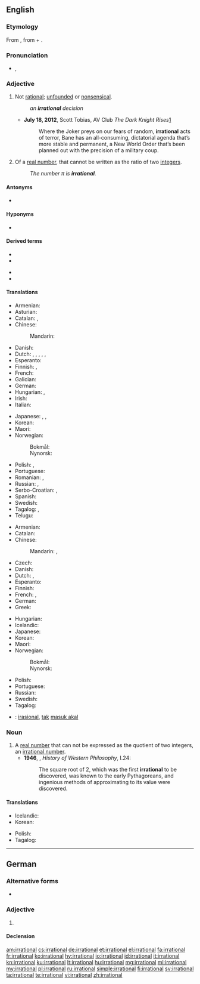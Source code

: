 ==English==

===Etymology===
From {{etyl|la|en}} {{m|la|irratiōnālis}}, from {{m|la|ir-}} + {{m|la|rationalis|ratiōnālis}}.

===Pronunciation===
* {{enPR|ĭră'sh(ə)nəl}}, {{IPA|/ɪˈræʃ.(ə.)nəl/|lang=en}}

===Adjective===
{{en-adj}}

# Not [[rational]]; [[unfounded]] or [[nonsensical]].
#: ''an '''irrational''' decision''
#* '''July 18, 2012''', Scott Tobias, AV Club ''The Dark Knight Rises''[http://www.avclub.com/articles/the-dark-knight-rises-review-batman,82624/]
#*: Where the Joker preys on our fears of random, '''irrational''' acts of terror, Bane has an all-consuming, dictatorial agenda that’s more stable and permanent, a New World Order that’s been planned out with the precision of a military coup.
# {{lb|en|mathematics|arithmetic|number theory|not comparable}} Of a [[real number]], that cannot be written as the ratio of two [[integer]]s.
#: ''The number &pi; is '''irrational'''.''

====Antonyms====
* {{sense|mathematics}} {{l|en|rational}}

====Hyponyms====
* {{sense|mathematics}} {{l|en|transcendental}}

====Derived terms====
{{der-top}}
* {{l|en|irrationality}}
* {{l|en|irrationalization}}
{{der-mid}}
* {{l|en|irrationalize}}
* {{l|en|irrational number}}
{{der-bottom}}

====Translations====
{{trans-top|unfounded or nonsensical}}
* Armenian: {{t+|hy|իռացիոնալ}}
* Asturian: {{t|ast|irracional}}
* Catalan: {{t+|ca|bèstia}}, {{t+|ca|irracional}}
* Chinese:
*: Mandarin: {{t+|cmn|不合理|tr=bùhélǐ|sc=Hani}}
* Danish: {{t|da|irrationel}}
* Dutch: {{t|nl|irrationeel}}, {{t|nl|irrationele}}, {{t+|nl|onzinnig}}, {{t+|nl|onzinnige}}, {{t+|nl|onredelijk}}, {{t+|nl|onredelijke}}
* Esperanto: {{t|eo|malracia}}
* Finnish: {{t+|fi|epälooginen}}, {{t|fi|irrationaalinen}}
* French: {{t+|fr|irrationnel}}
* Galician: {{t|gl|irracional}}
* German: {{t+|de|irrational}}
* Hungarian: {{t|hu|észszerűtlen}}, {{t+|hu|irracionális}}
* Irish: {{t|ga|aingiallta}}
* Italian: {{t+|it|irrazionale}}
{{trans-mid}}
* Japanese: {{t|ja|不合理|alt=不合理な|tr=fugōri na}}, {{t+|ja|無理|alt=無理な|tr=muri na}}, {{t|ja|筋違い|alt=筋違いな|tr=sujichigai na}}
* Korean: {{t|ko|불합리한|sc=Hang}}
* Maori: {{t|mi|heahea }}
* Norwegian: 
*: Bokmål: {{t|nb|irrasjonell}}
*: Nynorsk: {{t|nn|irrasjonell}}
* Polish: {{t|pl|nieracjonalny}}, {{t+|pl|irracjonalny}}
* Portuguese: {{t+|pt|irracional}}
* Romanian: {{t+|ro|irațional|m|n}}, {{t+|ro|nerațional|m|n}}
* Russian: {{t+|ru|нерациона́льный}}, {{t+|ru|иррациона́льный}}
* Serbo-Croatian: {{t+|sh|iracionalan|m}}, {{t+|sh|nerazuman|m}}
* Spanish: {{t+|es|irracional}}
* Swedish: {{t+|sv|irrationell}}
* Tagalog: {{t|tl|atbang}}, {{t|tl|maatbang}}
* Telugu: {{t+|te|అసంబద్ధము}}
{{trans-bottom}}

{{trans-top|mathematics: of a number}}
* Armenian: {{t+|hy|իռացիոնալ}}
* Catalan: {{t+|ca|irracional}}
* Chinese:
*: Mandarin: {{t+|cmn|無理數|sc=Hani}}, {{t+|cmn|无理数|tr=wúlǐshù|sc=Hani}}
* Czech: {{t|cs|iracionální}}
* Danish: {{t|da|irrational}}
* Dutch: {{t|nl|irrationaal}}, {{t|nl|irrationale}}
* Esperanto: {{t|eo|neracionala}}
* Finnish: {{t|fi|irrationaalinen}}
* French: {{t+|fr|irrationnel|m}}, {{t+|fr|irrationnelle|f}}
* German: {{t+|de|irrational}}
* Greek: {{t+|el|άρρητος}}
{{trans-mid}}
* Hungarian: {{t+|hu|irracionális}}
* Icelandic: {{t|is|óræður|m}}
* Japanese: {{t+|ja|無理数|tr=murisū}}
* Korean: {{t+|ko|무리수|sc=Hang}}
* Maori: {{t|mi|kewha}}
* Norwegian:
*: Bokmål: {{t|no|irrasjonal}}
*: Nynorsk: {{t|nn|irrasjonal}}
* Polish: {{t|pl|niewymierny}}
* Portuguese: {{t+|pt|irracional}}
* Russian: {{t+|ru|иррациона́льный}}
* Swedish: {{t+|sv|irrationell}}
* Tagalog: {{t|tl|ditagwayin}}
{{trans-bottom}}

{{checktrans-top}}
* {{ttbc|id}}: [[irasional]], [[tak]] [[masuk akal]]
{{trans-bottom}}

===Noun===
{{en-noun}}

# A [[real number]] that can not be expressed as the quotient of two integers, an [[irrational number]].
#* '''1946''', {{w|Bertrand Russell}}, ''History of Western Philosophy'', I.24:
#*: The square root of 2, which was the first '''irrational''' to be discovered, was known to the early Pythagoreans, and ingenious methods of approximating to its value were discovered.

====Translations====
{{trans-top|irrational number}}
* Icelandic: {{t|is|óræð tala|f}}
* Korean: {{t+|ko|무리수|sc=Hang}}
{{trans-mid}}
* Polish: {{t|pl|[[liczba]] [[niewymierna]]|f}}
* Tagalog: {{t|tl|bilang na ditagwayin}}
{{trans-bottom}}

----

==German==

===Alternative forms===
* {{l|de|irrationell}}

===Adjective===
{{de-adj|er|sten}}

# {{l|en|irrational}}

====Declension====
{{de-decl-adj|irrational|irrationaler|irrationalst}}

[[am:irrational]]
[[cs:irrational]]
[[de:irrational]]
[[et:irrational]]
[[el:irrational]]
[[fa:irrational]]
[[fr:irrational]]
[[ko:irrational]]
[[hy:irrational]]
[[io:irrational]]
[[id:irrational]]
[[it:irrational]]
[[kn:irrational]]
[[ku:irrational]]
[[lt:irrational]]
[[hu:irrational]]
[[mg:irrational]]
[[ml:irrational]]
[[my:irrational]]
[[pl:irrational]]
[[ru:irrational]]
[[simple:irrational]]
[[fi:irrational]]
[[sv:irrational]]
[[ta:irrational]]
[[te:irrational]]
[[vi:irrational]]
[[zh:irrational]]